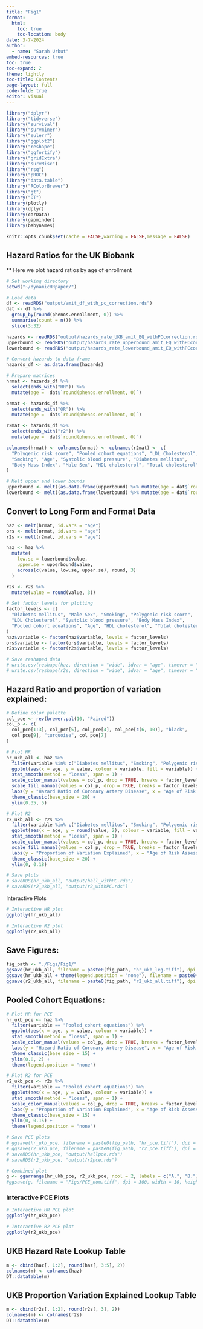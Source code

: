 ```yaml
---
title: "Fig1"
format: 
  html:
    toc: true
    toc-location: body
date: 3-7-2024
author:
  - name: "Sarah Urbut"
embed-resources: true
toc: true
toc-expand: 2
theme: lightly
toc-title: Contents
page-layout: full
code-fold: true
editor: visual
---
```



```r
library("dplyr")
library("tidyverse")
library("survival")
library("survminer")
library("eulerr")
library("ggplot2")
library("reshape")
library("ggfortify")
library("gridExtra")
library("survMisc")
library("rsq")
library("pROC")
library("data.table")
library("RColorBrewer")
library("gt")
library("DT")
library(plotly)
library(dplyr)
library(carData)
library(gapminder)
library(babynames)
```

```r
knitr::opts_chunk$set(cache = FALSE,warning = FALSE,message = FALSE)
```

## Hazard Ratios for the UK Biobank

** Here we plot hazard ratios by age of enrollment

```r
# Set working directory
setwd("~/dynamicHRpaper/")

# Load data
df <- readRDS("output/amit_df_with_pc_correction.rds")
dat <- df %>%
  group_by(round(phenos.enrollment, 0)) %>%
  summarise(count = n()) %>%
  slice(3:32)

hazards <- readRDS("output/hazards_rate_UKB_amit_EQ_withPCcorrection.rds")
upperbound <- readRDS("output/hazards_rate_upperbound_amit_EQ_withPCcorrection.rds")
lowerbound <- readRDS("output/hazards_rate_lowerbound_amit_EQ_withPCcorrection.rds")

# Convert hazards to data frame
hazards_df <- as.data.frame(hazards)

# Prepare matrices
hrmat <- hazards_df %>%
  select(ends_with("HR")) %>%
  mutate(age =  dat$`round(phenos.enrollment, 0)`)

ormat <- hazards_df %>%
  select(ends_with("OR")) %>%
  mutate(age =  dat$`round(phenos.enrollment, 0)`)

r2mat <- hazards_df %>%
  select(ends_with("r2")) %>%
  mutate(age =  dat$`round(phenos.enrollment, 0)`)

colnames(hrmat) <- colnames(ormat) <- colnames(r2mat) <- c(
  "Polygenic risk score", "Pooled cohort equations", "LDL Cholesterol", 
  "Smoking", "Age", "Systolic blood pressure", "Diabetes mellitus", 
  "Body Mass Index", "Male Sex", "HDL cholesterol", "Total cholesterol", "age"
)

# Melt upper and lower bounds
upperbound <- melt((as.data.frame(upperbound) %>% mutate(age = dat$`round(phenos.enrollment, 0)`)),id.vars="age")
lowerbound <- melt((as.data.frame(lowerbound) %>% mutate(age = dat$`round(phenos.enrollment, 0)`)),id.vars="age")
```

## Convert to Long Form and Format Data

```r
haz <- melt(hrmat, id.vars = "age")
ors <- melt(ormat, id.vars = "age")
r2s <- melt(r2mat, id.vars = "age")

haz <- haz %>%
  mutate(
    low.se = lowerbound$value,
    upper.se = upperbound$value,
    across(c(value, low.se, upper.se), round, 3)
  )

r2s <- r2s %>%
  mutate(value = round(value, 3))

# Set factor levels for plotting
factor_levels <- c(
  "Diabetes mellitus", "Male Sex", "Smoking", "Polygenic risk score",
  "LDL Cholesterol", "Systolic blood pressure", "Body Mass Index",
  "Pooled cohort equations", "Age", "HDL cholesterol", "Total cholesterol"
)
haz$variable <- factor(haz$variable, levels = factor_levels)
ors$variable <- factor(ors$variable, levels = factor_levels)
r2s$variable <- factor(r2s$variable, levels = factor_levels)

# Save reshaped data
# write.csv(reshape(haz, direction = "wide", idvar = "age", timevar = "variable"), "output/hrindex_ukb_eq.csv", row.names = FALSE)
# write.csv(reshape(r2s, direction = "wide", idvar = "age", timevar = "variable"), "output/r2index_ukb_eq.csv", row.names = FALSE)
```

## Hazard Ratio and proportion of variation explained:

```r
# Define color palette
col_pce <- rev(brewer.pal(10, "Paired"))
col_p <- c(
  col_pce[1:3], col_pce[5], col_pce[4], col_pce[c(6, 10)], "black",
  col_pce[9], "turquoise", col_pce[7]
)

# Plot HR
hr_ukb_all <- haz %>%
  filter(variable %in% c("Diabetes mellitus", "Smoking", "Polygenic risk score", "HDL cholesterol", "Systolic blood pressure", "Total cholesterol")) %>%
  ggplot(aes(x = age, y = value, colour = variable, fill = variable)) +
  stat_smooth(method = "loess", span = 1) +
  scale_color_manual(values = col_p, drop = TRUE, breaks = factor_levels) +
  scale_fill_manual(values = col_p, drop = TRUE, breaks = factor_levels, guide = "none") +
  labs(y = "Hazard Ratio of Coronary Artery Disease", x = "Age of Risk Assessment", colour = "Risk Factor") +
  theme_classic(base_size = 20) +
  ylim(0.35, 5)

# Plot R2
r2_ukb_all <- r2s %>%
  filter(variable %in% c("Diabetes mellitus", "Smoking", "Polygenic risk score", "HDL cholesterol", "Systolic blood pressure", "Total cholesterol")) %>%
  ggplot(aes(x = age, y = round(value, 2), colour = variable, fill = variable)) +
  stat_smooth(method = "loess", span = 1) +
  scale_color_manual(values = col_p, drop = TRUE, breaks = factor_levels) +
  scale_fill_manual(values = col_p, drop = TRUE, breaks = factor_levels, guide = "none") +
  labs(y = "Proportion of Variation Explained", x = "Age of Risk Assessment", colour = "Risk Factor") +
  theme_classic(base_size = 20) +
  ylim(0, 0.18)

# Save plots
# saveRDS(hr_ukb_all, "output/hall_withPC.rds")
# saveRDS(r2_ukb_all, "output/r2_withPC.rds")

```

Interactive Plots
```r
# Interactive HR plot
ggplotly(hr_ukb_all)

# Interactive R2 plot
ggplotly(r2_ukb_all)
```

## Save Figures:

```r
fig_path <- "./Figs/Fig1/"
ggsave(hr_ukb_all, filename = paste0(fig_path, "hr_ukb_leg.tiff"), dpi = 300, width = 10, height = 6)
ggsave(hr_ukb_all + theme(legend.position = "none"), filename = paste0(fig_path, "hr_ukb_all_noleg.tiff"), dpi = 300, width = 6, height = 6)
ggsave(r2_ukb_all, filename = paste0(fig_path, "r2_ukb_all.tiff"), dpi = 300, width = 6, height = 6)
```

## Pooled Cohort Equations:

```r
# Plot HR for PCE
hr_ukb_pce <- haz %>%
  filter(variable == "Pooled cohort equations") %>%
  ggplot(aes(x = age, y = value, colour = variable)) +
  stat_smooth(method = "loess", span = 1) +
  scale_color_manual(values = col_p, drop = TRUE, breaks = factor_levels) +
  labs(y = "Hazard Ratio of Coronary Artery Disease", x = "Age of Risk Assessment", colour = "Risk Factor") +
  theme_classic(base_size = 15) +
  ylim(0.8, 2) +
  theme(legend.position = "none")

# Plot R2 for PCE
r2_ukb_pce <- r2s %>%
  filter(variable == "Pooled cohort equations") %>%
  ggplot(aes(x = age, y = value, colour = variable)) +
  stat_smooth(method = "loess", span = 1) +
  scale_color_manual(values = col_p, drop = TRUE, breaks = factor_levels) +
  labs(y = "Proportion of Variation Explained", x = "Age of Risk Assessment", colour = "Risk Factor") +
  theme_classic(base_size = 15) +
  ylim(0, 0.15) +
  theme(legend.position = "none")

# Save PCE plots
# ggsave(hr_ukb_pce, filename = paste0(fig_path, "hr_pce.tiff"), dpi = 300, width = 6, height = 6)
# ggsave(r2_ukb_pce, filename = paste0(fig_path, "r2_pce.tiff"), dpi = 300, width = 6, height = 6)
# saveRDS(hr_ukb_pce, "output/hallpce.rds")
# saveRDS(r2_ukb_pce, "output/r2pce.rds")

# Combined plot
g <- ggarrange(hr_ukb_pce, r2_ukb_pce, ncol = 2, labels = c("A.", "B."))
#ggsave(g, filename = "Figs/PCE_nom.tiff", dpi = 300, width = 10, height = 5)
```

### Interactive PCE Plots

```r
# Interactive HR PCE plot
ggplotly(hr_ukb_pce)

# Interactive R2 PCE plot
ggplotly(r2_ukb_pce)
```

## UKB Hazard Rate Lookup Table

```r
m <- cbind(haz[, 1:2], round(haz[, 3:5], 2))
colnames(m) <- colnames(haz)
DT::datatable(m)
```

## UKB Proportion Variation Explained Lookup Table

```r
m <- cbind(r2s[, 1:2], round(r2s[, 3], 2))
colnames(m) <- colnames(r2s)
DT::datatable(m)
```


